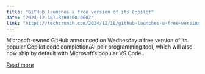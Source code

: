 ```yaml
---
title: "GitHub launches a free version of its Copilot"
date: "2024-12-18T18:00:00.000Z"
link: "https://techcrunch.com/2024/12/18/github-launches-a-free-version-of-its-copilot/"
---
```


Microsoft-owned GitHub announced on Wednesday a free version of its popular Copilot code completion/AI pair programming tool, which will also now ship by default with Microsoft&#8217;s popular VS Code...

[Read more](https://techcrunch.com/2024/12/18/github-launches-a-free-version-of-its-copilot/)
